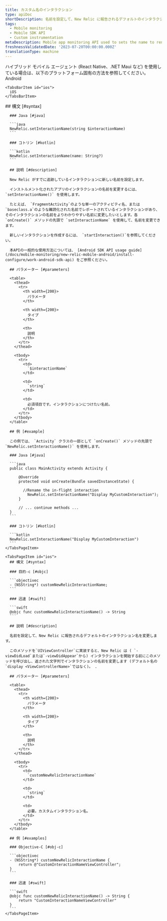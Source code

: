 ```yaml
---
title: カスタム名のインタラクション
type: apiDoc
shortDescription: 名前を設定して、New Relic に報告されるデフォルトのインタラクション名を変更します。
tags:
  - Mobile monitoring
  - Mobile SDK API
  - Custom instrumentation
metaDescription: Mobile app monitoring API used to sets the name to rename default interaction names reported to New Relic.
freshnessValidatedDate: '2023-07-20T00:00:00.000Z'
translationType: machine
---
```


<Callout variant="important">
  ハイブリッド モバイル エージェント (React Native、.NET Maui など) を使用している場合は、以下のプラットフォーム固有の方法を参照してください。
</Callout>

<Tabs>
  <TabsBar>
    <TabsBarItem id="android">
      Android
    </TabsBarItem>

    <TabsBarItem id="ios">
      iOS
    </TabsBarItem>
  </TabsBar>

  <TabsPages>
    <TabsPageItem id="android">
      ## 構文 [#syntax]

      ### Java [#java]

      ```java
      NewRelic.setInteractionName(string $interactionName)
      ```

      ### コトリン [#kotlin]

      ```kotlin
      NewRelic.setInteractionName(name: String?)
      ```

      ## 説明 [#description]

      New Relic がすでに追跡しているインタラクションに新しい名前を設定します。

      インストルメント化されたアプリのインタラクションの名前を変更するには、 `setInteractionName()` を使用します。

      たとえば、 `FragmentActivity`のような単一のアクティビティ名、または `baseclass.a`のような難読化された名前でレポートされているインタラクションがあり、そのインタラクションの名前をよりわかりやすい名前に変更したいとします。各 `onCreate()` メソッドの先頭で `setInteractionName` を使用して、名前を変更できます。

      新しいインタラクションを作成するには、 `startInteraction()`を参照してください。

      本APIの一般的な使用方法については、 [Android SDK API usage guide](/docs/mobile-monitoring/new-relic-mobile-android/install-configure/work-android-sdk-api) をご参照ください。

      ## パラメーター [#parameters]

      <table>
        <thead>
          <tr>
            <th width={200}>
              パラメータ
            </th>

            <th width={200}>
              タイプ
            </th>

            <th>
              説明
            </th>
          </tr>
        </thead>

        <tbody>
          <tr>
            <td>
              `$interactionName`
            </td>

            <td>
              `string`
            </td>

            <td>
              必須項目です。インタラクションにつけたい名前。
            </td>
          </tr>
        </tbody>
      </table>

      ## 例 [#example]

      この例では、 `Activity` クラスの一部として `onCreate()` メソッドの先頭で `NewRelic.setInteractionName()` を使用します。

      ### Java [#java]

      ```java
      public class MainActivity extends Activity {

          @Override
          protected void onCreate(Bundle savedInstanceState) {

            //Rename the in-flight interaction
              NewRelic.setInteractionName("Display MyCustomInteraction");
          }

          // ... continue methods ...
      }
      ```

      ### コトリン [#kotlin]

      ```kotlin
      NewRelic.setInteractionName("Display MyCustomInteraction")
      ```
    </TabsPageItem>

    <TabsPageItem id="ios">
      ## 構文 [#syntax]

      ### 目的-c [#objc]

      ```objectivec
      - (NSString*) customNewRelicInteractionName;
      ```

      ### 迅速 [#swift]

      ```swift
      @objc func customNewRelicInteractionName() -> String
      ```

      ## 説明 [#description]

      名前を設定して、New Relic に報告されるデフォルトのインタラクション名を変更します。

      このメソッドを`UIViewController`に実装すると、New Relic は ( `-viewDidLoad`または`-viewDidAppear`から) インタラクションを開始する前にこのメソッドを呼び出し、返された文字列でインタラクションの名前を変更します (デフォルト名の`display <ViewControllerName>`ではなく)。 .

      ## パラメーター [#parameters]

      <table>
        <thead>
          <tr>
            <th width={200}>
              パラメータ
            </th>

            <th width={200}>
              タイプ
            </th>

            <th>
              説明
            </th>
          </tr>
        </thead>

        <tbody>
          <tr>
            <td>
              `customNewRelicInteractionName`
            </td>

            <td>
              `string`
            </td>

            <td>
              必要。カスタムインタラクション名。
            </td>
          </tr>
        </tbody>
      </table>

      ## 例 [#examples]

      ### Objective-C [#obj-c]

      ```objectivec
      - (NSString*) customNewRelicInteractionName {
          return @"CustomInteractionNameViewController";
      }
      ```

      ### 迅速 [#swift]

      ```swift
      @objc func customNewRelicInteractionName() -> String {
          return "CustomInteractionNameViewController"
      }
      ```
    </TabsPageItem>
  </TabsPages>
</Tabs>